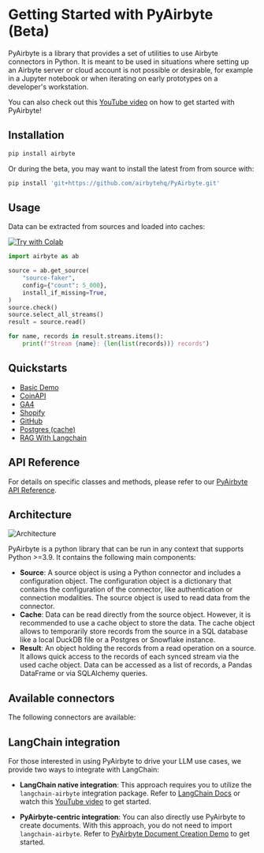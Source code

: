 
# Getting Started with PyAirbyte (Beta)

PyAirbyte is a library that provides a set of utilities to use Airbyte connectors in Python. It is meant to be used in situations where setting up an Airbyte server or cloud account is not possible or desirable, for example in a Jupyter notebook or when iterating on early prototypes on a developer's workstation.

You can also check out this [YouTube video](https://youtu.be/tUTE-csnwCI) on how to get started with PyAirbyte!

## Installation

```bash
pip install airbyte
```

Or during the beta, you may want to install the latest from from source with:

```bash
pip install 'git+https://github.com/airbytehq/PyAirbyte.git'
```

## Usage

Data can be extracted from sources and loaded into caches:

<a href="https://colab.research.google.com/github/airbytehq/quickstarts/blob/master/pyairbyte_notebooks/PyAirbyte_Basic_Features_Demo.ipynb" target="_parent"><img src="https://img.shields.io/badge/-Try%20with%20Colab-grey?logo=googlecolab" alt="Try with Colab"/></a>

```python
import airbyte as ab

source = ab.get_source(
    "source-faker",
    config={"count": 5_000},
    install_if_missing=True,
)
source.check()
source.select_all_streams()
result = source.read()

for name, records in result.streams.items():
    print(f"Stream {name}: {len(list(records))} records")
```

## Quickstarts

* [Basic Demo](https://github.com/airbytehq/quickstarts/blob/main/pyairbyte_notebooks/PyAirbyte_Basic_Features_Demo.ipynb)
* [CoinAPI](https://github.com/airbytehq/quickstarts/blob/main/pyairbyte_notebooks/PyAirbyte_CoinAPI_Demo.ipynb)
* [GA4](https://github.com/airbytehq/quickstarts/blob/main/pyairbyte_notebooks/PyAirbyte_GA4_Demo.ipynb) 
* [Shopify](https://github.com/airbytehq/quickstarts/blob/main/pyairbyte_notebooks/PyAirbyte_Shopify_Demo.ipynb) 
* [GitHub](https://github.com/airbytehq/quickstarts/blob/main/pyairbyte_notebooks/PyAirbyte_Github_Incremental_Demo.ipynb) 
* [Postgres (cache)](https://github.com/airbytehq/quickstarts/blob/main/pyairbyte_notebooks/PyAirbyte_Postgres_Custom_Cache_Demo.ipynb)  
* [RAG With Langchain](https://github.com/airbytehq/quickstarts/blob/main/pyairbyte_notebooks/PyAirbyte_Document_Creation_RAG_with_Langchain_Demo.ipynb)


## API Reference

For details on specific classes and methods, please refer to our [PyAirbyte API Reference](https://airbytehq.github.io/PyAirbyte/index.html).

## Architecture

[comment]: <> (Edit under https://docs.google.com/drawings/d/1M7ti2D4ha6cEtPnk04RLp1SSh3au4dRJsLupnGPigHQ/edit?usp=sharing)

![Architecture](../../assets/docs/airbyte-lib-high-level-architecture.svg)

PyAirbyte is a python library that can be run in any context that supports Python >=3.9. It contains the following main components:
* **Source**: A source object is using a Python connector and includes a configuration object. The configuration object is a dictionary that contains the configuration of the connector, like authentication or connection modalities. The source object is used to read data from the connector.
* **Cache**: Data can be read directly from the source object. However, it is recommended to use a cache object to store the data. The cache object allows to temporarily store records from the source in a SQL database like a local DuckDB file or a Postgres or Snowflake instance.
* **Result**: An object holding the records from a read operation on a source. It allows quick access to the records of each synced stream via the used cache object. Data can be accessed as a list of records, a Pandas DataFrame or via SQLAlchemy queries.

## Available connectors

The following connectors are available:

<AirbyteLibConnectors />

## LangChain integration

For those interested in using PyAirbyte to drive your LLM use cases, we provide two ways to integrate with LangChain:

* **LangChain native integration**: This approach requires you to utilize the `langchain-airbyte` integration package. Refer to [LangChain Docs](https://python.langchain.com/docs/integrations/document_loaders/airbyte) or watch this [YouTube video](https://www.youtube.com/watch?v=zQU_1sCLSMU) to get started.

* **PyAirbyte-centric integration**: You can also directly use PyAirbyte to create documents. With this approach, you do not need to import `langchain-airbyte`. Refer to [PyAirbyte Document Creation Demo](https://github.com/airbytehq/quickstarts/blob/main/pyairbyte_notebooks/PyAirbyte_Document_Creation_RAG_with_Langchain_Demo.ipynb) to get started.
